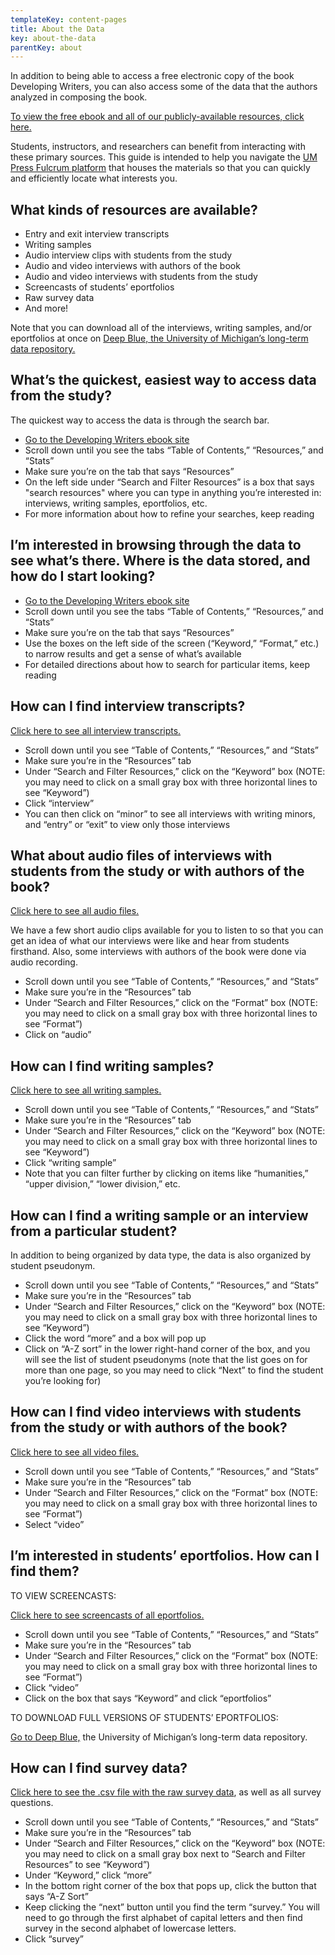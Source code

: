 ```yaml
---
templateKey: content-pages
title: About the Data
key: about-the-data
parentKey: about
---
```

In addition to being able to access a free electronic copy of the book Developing Writers, you can also access some of the data that the authors analyzed in composing the book.

[To view the free ebook and all of our publicly-available resources, click here. ](https://www.fulcrum.org/concern/monographs/ww72bc25j?locale=en)

Students, instructors, and researchers can benefit from interacting with these primary sources. This guide is intended to help you navigate the [UM Press Fulcrum platform](https://www.fulcrum.org/) that houses the materials so that you can quickly and efficiently locate what interests you.

## What kinds of resources are available?

* Entry and exit interview transcripts
* Writing samples
* Audio interview clips with students from the study
* Audio and video interviews with authors of the book
* Audio and video interviews with students from the study
* Screencasts of students’ eportfolios
* Raw survey data
* And more!

Note that you can download all of the interviews, writing samples, and/or eportfolios at once on [Deep Blue, the University of Michigan’s long-term data repository.](https://deepblue.lib.umich.edu/data/catalog?utf8=%E2%9C%93&search_field=all_fields&q=Developing+Writers)

## What’s the quickest, easiest way to access data from the study?

The quickest way to access the data is through the search bar. 

* [Go to the Developing Writers ebook site](https://www.fulcrum.org/concern/monographs/ww72bc25j?locale=en)
* Scroll down until you see the tabs “Table of Contents,” “Resources,” and “Stats”
* Make sure you’re on the tab that says “Resources” 
* On the left side under “Search and Filter Resources” is a box that says "search resources" where you can type in anything you’re interested in: interviews, writing samples, eportfolios, etc. 
* For more information about how to refine your searches, keep reading

## I’m interested in browsing through the data to see what’s there. Where is the data stored, and how do I start looking?

* [Go to the Developing Writers ebook site](https://www.fulcrum.org/concern/monographs/ww72bc25j?locale=en)
* Scroll down until you see the tabs “Table of Contents,” “Resources,” and “Stats”
* Make sure you’re on the tab that says “Resources” 
* Use the boxes on the left side of the screen (“Keyword,” “Format,” etc.) to narrow results and get a sense of what’s available
* For detailed directions about how to search for particular items, keep reading

## How can I find interview transcripts?

[Click here to see all interview transcripts.](https://www.fulcrum.org/concern/monographs/ww72bc25j?utf8=%E2%9C%93&locale=en&q=interviews)

* Scroll down until you see “Table of Contents,” “Resources,” and “Stats”
* Make sure you’re in the “Resources” tab
* Under “Search and Filter Resources,” click on the “Keyword” box (NOTE: you may need to click on a small gray box with three horizontal lines to see “Keyword”)
* Click “interview” 
* You can then click on “minor” to see all interviews with writing minors, and “entry” or “exit” to view only those interviews


## What about audio files of interviews with students from the study or with authors of the book?

[Click here to see all audio files.](https://www.fulcrum.org/concern/monographs/ww72bc25j?f%5Bresource_type_sim%5D%5B%5D=audio&locale=en&q=audio)

We have a few short audio clips available for you to listen to so that you can get an idea of what our interviews were like and hear from students firsthand. Also, some interviews with authors of the book were done via audio recording. 

* Scroll down until you see “Table of Contents,” “Resources,” and “Stats”
* Make sure you’re in the “Resources” tab
* Under “Search and Filter Resources,” click on the “Format” box (NOTE: you may need to click on a small gray box with three horizontal lines to see “Format”)
* Click on “audio” 

## How can I find writing samples?

[Click here to see all writing samples.](https://www.fulcrum.org/concern/monographs/ww72bc25j?locale=en&q=writing+samples)

* Scroll down until you see “Table of Contents,” “Resources,” and “Stats”
* Make sure you’re in the “Resources” tab
* Under “Search and Filter Resources,” click on the “Keyword” box (NOTE: you may need to click on a small gray box with three horizontal lines to see “Keyword”)
* Click “writing sample” 
* Note that you can filter further by clicking on items like “humanities,” “upper division,” “lower division,” etc. 

## How can I find a writing sample or an interview from a particular student?

In addition to being organized by data type, the data is also organized by student pseudonym. 

* Scroll down until you see “Table of Contents,” “Resources,” and “Stats”
* Make sure you’re in the “Resources” tab
* Under “Search and Filter Resources,” click on the “Keyword” box (NOTE: you may need to click on a small gray box with three horizontal lines to see “Keyword”)
* Click the word “more” and a box will pop up
* Click on “A-Z sort” in the lower right-hand corner of the box, and you will see the list of student pseudonyms (note that the list goes on for more than one page, so you may need to click “Next” to find the student you’re looking for)

## How can I find video interviews with students from the study or with authors of the book?

[Click here to see all video files.](https://www.fulcrum.org/concern/monographs/ww72bc25j?utf8=%E2%9C%93&locale=en&q=video)

* Scroll down until you see “Table of Contents,” “Resources,” and “Stats”
* Make sure you’re in the “Resources” tab
* Under “Search and Filter Resources,” click on the “Format” box (NOTE: you may need to click on a small gray box with three horizontal lines to see “Format”)
* Select “video”

## I’m interested in students’ eportfolios. How can I find them?

TO VIEW SCREENCASTS:

[Click here to see screencasts of all eportfolios.](https://www.fulcrum.org/concern/monographs/ww72bc25j?utf8=%E2%9C%93&f%5Bkeywords_sim%5D%5B%5D=eportfolio&f%5Bresource_type_sim%5D%5B%5D=video&locale=en&q=screencast)

* Scroll down until you see “Table of Contents,” “Resources,” and “Stats”
* Make sure you’re in the “Resources” tab
* Under “Search and Filter Resources,” click on the “Format” box (NOTE: you may need to click on a small gray box with three horizontal lines to see “Format”)
* Click “video”
* Click on the box that says “Keyword” and click “eportfolios” 

TO DOWNLOAD FULL VERSIONS OF STUDENTS’ EPORTFOLIOS:

[Go to Deep Blue,](https://deepblue.lib.umich.edu/data/catalog?utf8=%E2%9C%93&search_field=all_fields&q=Developing+Writers) the University of Michigan’s long-term data repository. 

## How can I find survey data?

[Click here to see the .csv file with the raw survey data](https://www.fulcrum.org/concern/monographs/ww72bc25j?utf8=%E2%9C%93&f%5Bkeywords_sim%5D%5B%5D=survey&q=survey), as well as all survey questions.

* Scroll down until you see “Table of Contents,” “Resources,” and “Stats”
* Make sure you’re in the “Resources” tab
* Under “Search and Filter Resources,” click on the “Keyword” box (NOTE: you may need to click on a small gray box next to “Search and Filter Resources” to see “Keyword”)
* Under “Keyword,” click “more”
* In the bottom right corner of the box that pops up, click the button that says “A-Z Sort” 
* Keep clicking the “next” button until you find the term “survey.” You will need to go through the first alphabet of capital letters and then find survey in the second alphabet of lowercase letters.
* Click “survey”
